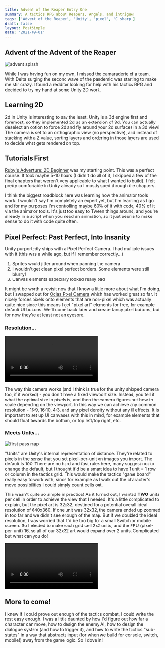 ```yaml
---
title: Advent of the Reaper Entry One
summary: A tactics RPG about Reapers, Angels, and intrigue!
tags: ['Advent of the Reaper', 'Unity', 'pixel', 'C sharp']
draft: false
layout: PostSimple
date: '2021-09-01'
---
```


## Advent of the Advent of the Reaper

![advent splash](/static/images/advent/advent-splash.png)

While I was having fun on my own, I missed the camaraderie of a team. With Delta surging the second wave of the pandemic was starting to make me stir crazy. I found a redditor looking for help with his tactics RPG and decided to try my hand at some Unity 2D work.

## Learning 2D

2d in Unity is interesting to say the least. Unity is a 3d engine first and foremost, so they implemented 2d as an extension of 3d. You can actually deselect an option to force 2d and fly around your 2d surfaces in a 3d view! The camera is set to an orthographic view (no perspective), and instead of stacking with a Z value, sorting layers and ordering in those layers are used to decide what gets rendered on top.

## Tutorials First

[Ruby's Adventure: 2D Beginner](https://learn.unity.com/project/ruby-s-2d-rpg) was my starting point. This was a perfect course. It took maybe 5-10 hours (I didn't do all of it, I skipped a few of the final chapters that weren't very applicable to what I wanted to build). I felt pretty comfortable in Unity already so I mostly sped through the chapters.

I think the biggest roadblock here was learning how the animator tools work. I wouldn't say I'm completely an expert yet, but I'm learning as I go and for my purposes I'm controlling maybe 60% of it with code, 40% of it via the animator tools. It's just too easy to Tween things around, and you're already in a script when you need an animation, so it just seems to make sense to do it with code quite often.

## Pixel Perfect: Past Perfect, Into Insanity

Unity purportedly ships with a Pixel Perfect Camera. I had multiple issues with it (this was a while ago, but if I remember correctly...)

1. Sprites would jitter around when panning the camera
2. I wouldn't get clean pixel perfect borders. Some elements were still blurry!
3. Canvas elements especially looked really bad

It might be worth a revisit now that I know a little more about what I'm doing, but I swapped out for [Ocias Pixel Camera](https://ocias.com/blog/unity-pixel-art-camera/) which has worked great so far. It nicely forces pixels onto elements that are non-pixel which was actually quite nice since this means I get "pixel art" elements for free, for example default UI buttons. We'll come back later and create fancy pixel buttons, but for now they're at least not an eyesore.

### Resolution...

<video controls>
  <source src="/static/videos/advent/scaling.mp4" />
</video>

The way this camera works (and I think is true for the unity shipped camera too, if it worked) - you don't have a fixed viewport size. Instead, you tell it what the optimal size in pixels is, and then the camera figures out how to scale depending on the viewport. In this way we can achieve any common resolution - 16:9, 16:10, 4:3, and any pixel density without any ill effects. It is important to set up UI canvases with this in mind, for example elements that should float towards the bottom, or top left/top right, etc.

### Meets Units...

![first pass map](/static/images/advent/first-pass-map.png)

"Units" are Unity's internal representation of distance. They're related to pixels in the sense that you set pixel-per-unit on images you import. The default is 100. There are no hard and fast rules here, many suggest not to change the default, but I thought it'd be a smart idea to have 1 unit = 1 row or column in the tactics grid. This would make the tactics "game board" really easy to work with, since for example as I walk out the character's move possibilities I could simply count cells out.

This wasn't quite so simple in practice! As it turned out, I wanted **TWO** units per cell in order to achieve the view that I needed. It's a little complicated to explain, but the pixel art is 32x32, destined for a potential overall ideal resolution of 640x360. If one unit was 32x32, the camera ended up zoomed in too far and we didn't see enough of the map. But if we doubled the ideal resolution, I was worried that it'd be too big for a small Switch or mobile screen. So I elected to make each grid cell 2x2 units, and the PPU (pixel-per-unit) 16, so all of our 32x32 art would expand over 2 units. Complicated but what can you do!

<video controls>
  <source src="/static/videos/advent/grid.mp4" />
</video>

## More to come!

I knew if I could prove out enough of the tactics combat, I could write the rest easy enough. I was a little daunted by how I'd figure out how far a character can move, how to design the enemy AI, how to design the dialogue system (and how to trigger it), and how to write the tactics "sub-states" in a way that abstracts input (for when we build for console, switch, mobile!) away from the game logic. So I dove in!
